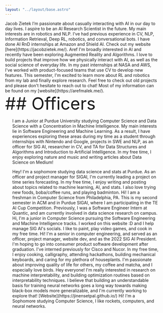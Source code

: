 ```yaml
---
layout: "../layout/base.astro"
---
```




<ContentSection title="Spring 2023 Board">
<Spacer y='24'></Spacer>
<Exec title='President'>
<span slot='name'>
    Jacob Zietek
</span>
I’m passionate about casually interacting with AI in our day to day lives. I aspire to be an AI Research Scientist in the future. My main interests are in robotics and NLP. I’ve had previous experience in CV, NLP, Information Retrieval, Deep RL, robotics, and conversational bots. I have done AI RnD internships at Amazon and Shield AI. Check out my website [here](https://jacobzietek.me/).

</Exec>


<Exec title='Vice President'>
<span slot='name'>
    Aref
</span>
I'm broadly interested in AI and recently have been exploring Augmented Reality and Algorithms. I love to build projects that improve how we physically interact with AI, as well as the social science of everyday life. In my past internships at NASA and AWS, I've worked with product-focused teams that use CV to develop new features. This semester, I'm excited to learn more about RL and robotics from my lab and finally explore research. Feel free to check out old projects and please don't hesitate to reach out to chat! Most of my information can be found on my [website](https://arefmalek.me/).

</Exec>



 <div class="gradient-text text-center font-extrabold tracking-tight" style='font-size:3.5rem'>
    ## Officers
</div>


<ul>
<Officer name="Ananya Singh">

I am a Junior at Purdue University studying Computer Science and Data Science with a Concentration in Machine Intelligence. My main interests lie in Software Engineering and Machine Learning. As a result, I have experiences exploring these areas during my time as a student through internships with Nintendo and Google, projects in SWE and NLP, as an officer for SIG AI, researcher in CV, and TA for Data Structures and Algorithms and Introduction to Artificial Intelligence. In my free time, I enjoy exploring nature and music and writing articles about Data Science on Medium!

</Officer>

<Officer name="Sameeha Afrulbasha">
Hey! I'm a sophomore studying data science and stats at Purdue. As an officer and project manager for SIGAI, I'm currently leading a project on time series forecasting. In my free time, I enjoy writing and posting about topics related to machine learning, AI, and stats. I also love trying new foods, boba/coffee runs, and playing badminton.
</Officer>

<Officer name="Stanley Kim">
Hi! I am a freshman in Computer Science from Philadelphia, PA. This is my second semester in ACM and in Purdue SIGAI, where I am participating in the TE AI Cup Competition. Previously, I was a Software Engineer Intern at Quantic, and am currently involved in data science research on campus.
</Officer>

<Officer name='Saisravani Kuchibhotla'>
Hi, I'm a junior in Computer Science pursuing the Software Engineering and Machine Intelligence tracks. I worked on this website :D and I help manage SIG AI's socials. I like to paint, play video games, and cook in my free time.
</Officer>
<Officer name='Anna Shen'>
Hi! I'm a senior in computer engineering, and served as an officer, project manager, website dev, and as the 2022 SIG AI President. I'm hoping to go into consumer product software development after graduation. I've interned previously for Cisco and Nucor. In my free time, I enjoy cooking, calligraphy, attending hackathons, building mechanical keyboards, and caring for my plethora of houseplants. I'm passionate about improving quality of life for others, my coffee and matcha, and I especially love birds.
</Officer>
<Officer name='Jinen Setpal'>
 Hey everyone! I'm really interested in research on machine interpretability, and building optimization routines based on interpretability techniques. I believe that building an understandable basis for training neural networks goes a long way towards making black-box models more generalizable, and I'm currently working to explore that! [Website](https://jinensetpal.github.io/)
</Officer>

<Officer name='Sagar Patil'>
Hi! I'm a Sophomore studying Computer Science, I like rockets, computers, and neural networks.
</Officer>



</ul>
</ContentSection>
